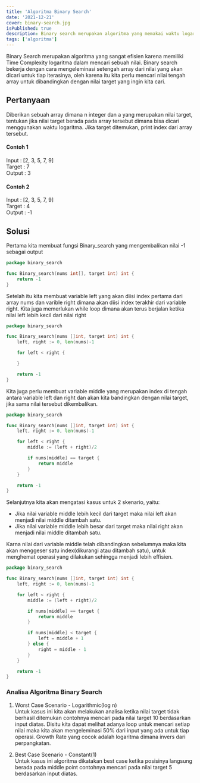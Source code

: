```yaml
---
title: 'Algoritma Binary Search'
date: '2021-12-21'
cover: binary-search.jpg
isPublished: true
description: Binary search merupakan algoritma yang memakai waktu logaritma dalam mencari nilai pada struktur data yang telah diurutkan terlebih dahulu.
tags: ['algoritma']
---
```


Binary Search merupakan algoritma yang sangat efisien karena memiliki Time Complexity logaritma dalam mencari sebuah nilai.
Binary search bekerja dengan cara mengeleminasi setengah array dari nilai yang akan dicari untuk tiap iterasinya,
oleh karena itu kita perlu mencari nilai tengah array untuk dibandingkan dengan nilai target yang ingin kita cari.

## Pertanyaan

Diberikan sebuah array dimana n integer dan a yang merupakan nilai target, tentukan jika nilai target berada pada array tersebut dimana bisa dicari menggunakan waktu logaritma. Jika target ditemukan, print index dari array tersebut.

#### Contoh 1

Input : [2, 3, 5, 7, 9]  
Target : 7  
Output : 3

#### Contoh 2

Input : [2, 3, 5, 7, 9]  
Target : 4  
Output : -1

## Solusi

Pertama kita membuat fungsi Binary_search yang mengembalikan nilai -1 sebagai output

```go showlinenumbers theme=orange line=3
package binary_search

func Binary_search(nums int[], target int) int {
    return -1
}
```

Setelah itu kita membuat variable left yang akan diisi index pertama dari array nums dan varible right dimana akan diisi index terakhir dari variable right. Kita juga memerlukan while loop dimana akan terus berjalan ketika nilai left lebih kecil dari nilai right

```go showlinenumbers theme=orange line=6-8
package binary_search

func Binary_search(nums []int, target int) int {
    left, right := 0, len(nums)-1

    for left < right {

    }

    return -1
}
```

Kita juga perlu membuat variable middle yang merupakan index di tengah antara variable left dan right dan akan kita bandingkan dengan nilai target, jika sama nilai tersebut dikembalikan.

```go showlinenumbers theme=orange line=7-11
package binary_search

func Binary_search(nums []int, target int) int {
    left, right := 0, len(nums)-1

    for left < right {
        middle := (left + right)/2

        if nums[middle] == target {
            return middle
        }
    }

    return -1
}
```

Selanjutnya kita akan mengatasi kasus untuk 2 skenario, yaitu:

-   Jika nilai variable middle lebih kecil dari target maka nilai left akan menjadi nilai middle ditambah satu.
-   Jika nilai variable middle lebih besar dari target maka nilai right akan menjadi nilai middle ditambah satu.

Karna nilai dari variable middle telah dibandingkan sebelumnya maka kita akan menggeser satu index(dikurangi atau ditambah satu), untuk menghemat operasi yang dilakukan sehingga menjadi lebih effisien.

```go showlinenumbers theme=orange line=13-17
package binary_search

func Binary_search(nums []int, target int) int {
    left, right := 0, len(nums)-1

    for left < right {
        middle := (left + right)/2

        if nums[middle] == target {
            return middle
        }

        if nums[middle] < target {
			left = middle + 1
		} else {
			right = middle - 1
		}
    }

    return -1
}
```

### **Analisa Algoritma Binary Search**

1. Worst Case Scenario - Logarithmic(log n)  
   Untuk kasus ini kita akan melakukan analisa ketika nilai target tidak berhasil ditemukan contohnya mencari pada nilai target 10 berdasarkan input diatas. Disitu kita dapat melihat adanya loop untuk mencari setiap nilai maka kita akan mengeleminasi 50% dari input yang ada untuk tiap operasi. Growth Rate yang cocok adalah logaritma dimana invers dari perpangkatan.

2. Best Case Scenario - Constant(1)  
   Untuk kasus ini algoritma dikatakan best case ketika posisinya langsung berada pada middle point contohnya mencari pada nilai target 5 berdasarkan input diatas.
